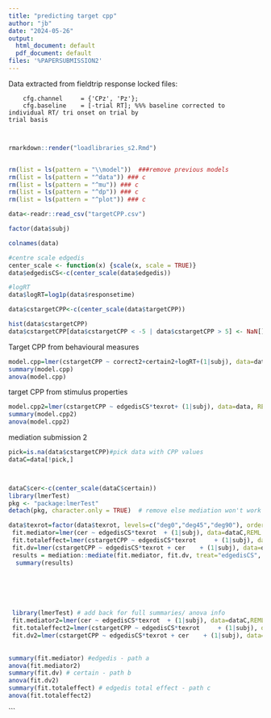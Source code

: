 ---
title: "predicting target cpp"
author: "jb"
date: "2024-05-26"
output:
  html_document: default
  pdf_document: default
files: '%PAPERSUBMISSION2'
---



Data extracted from fieldtrip response locked files:


        cfg.channel     = {'CPz', 'Pz'}; 
        cfg.baseline    = [-trial RT]; %%% baseline corrected to individual RT/ tri onset on trial by                                             trial basis
        
        
```{r include=FALSE}
rmarkdown::render("loadlibraries_s2.Rmd")


rm(list = ls(pattern = "\\model"))  ###remove previous models
rm(list = ls(pattern = "^data")) ### c
rm(list = ls(pattern = "^mu")) ### c
rm(list = ls(pattern = "^dp")) ### c
rm(list = ls(pattern = "^plot")) ### c

data<-readr::read_csv("targetCPP.csv") 

factor(data$subj)

colnames(data)

#centre scale edgedis
center_scale <- function(x) {scale(x, scale = TRUE)}
data$edgedisCS<-c(center_scale(data$edgedis))

#logRT
data$logRT=log1p(data$responsetime)

data$cstargetCPP<-c(center_scale(data$targetCPP))

hist(data$cstargetCPP)
data$cstargetCPP[data$cstargetCPP < -5 | data$cstargetCPP > 5] <- NaN[]
```

Target CPP from behavioural measures

```{r}
model.cpp=lmer(cstargetCPP ~ correct2+certain2+logRT+(1|subj), data=data, REML = FALSE);
summary(model.cpp)
anova(model.cpp)
```

target CPP from stimulus properties
```{r}
model.cpp2=lmer(cstargetCPP ~ edgedisCS*texrot+ (1|subj), data=data, REML = FALSE);
summary(model.cpp2)
anova(model.cpp2)

```

mediation submission 2
```{r}
pick=is.na(data$cstargetCPP)#pick data with CPP values
dataC=data[!pick,]



dataC$cer<-c(center_scale(dataC$certain))
library(lmerTest) 
pkg <- "package:lmerTest"
detach(pkg, character.only = TRUE)  # remove else mediation won't work

data$texrot=factor(data$texrot, levels=c("deg0","deg45","deg90"), order=FALSE)
 fit.mediator=lmer(cer ~ edgedisCS*texrot  + (1|subj), data=dataC,REML = FALSE);
 fit.totaleffect=lmer(cstargetCPP ~ edgedisCS*texrot     + (1|subj), data=dataC,REML = FALSE);
 fit.dv=lmer(cstargetCPP ~ edgedisCS*texrot + cer    + (1|subj), data=dataC,REML = FALSE);
 results = mediation::mediate(fit.mediator, fit.dv, treat="edgedisCS",   mediator="cer")
  summary(results)
  





 library(lmerTest) # add back for full summaries/ anova info
 fit.mediator2=lmer(cer ~ edgedisCS*texrot  + (1|subj), data=dataC,REML = FALSE);
 fit.totaleffect2=lmer(cstargetCPP ~ edgedisCS*texrot     + (1|subj), data=dataC,REML = FALSE);
 fit.dv2=lmer(cstargetCPP ~ edgedisCS*texrot + cer    + (1|subj), data=dataC,REML = FALSE);
 
   
summary(fit.mediator) #edgedis - path a
anova(fit.mediator2)
summary(fit.dv) # certain - path b
anova(fit.dv2)
summary(fit.totaleffect) # edgedis total effect - path c
anova(fit.totaleffect2)

```
```

